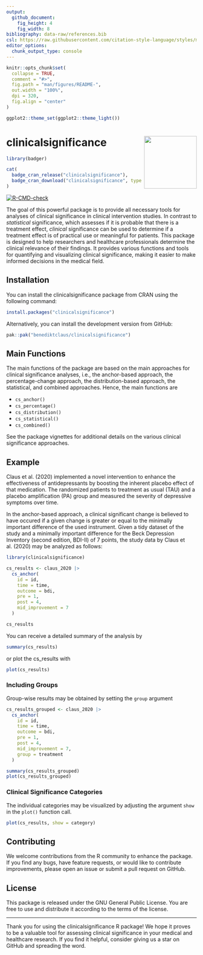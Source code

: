 ```yaml
---
output: 
  github_document:
    fig_height: 4
    fig_width: 8
bibliography: data-raw/references.bib
csl: https://raw.githubusercontent.com/citation-style-language/styles/master/apa.csl
editor_options: 
  chunk_output_type: console
---
```


<!-- README.md is generated from README.Rmd. Please edit that file -->

```r
knitr::opts_chunk$set(
  collapse = TRUE,
  comment = "#>",
  fig.path = "man/figures/README-",
  out.width = "100%",
  dpi = 320,
  fig.align = "center"
)

ggplot2::theme_set(ggplot2::theme_light())
```

# clinicalsignificance <img src="man/figures/logo.png" align="right" height="139" alt="" />

<!-- badges: start -->

```r
library(badger)
```

```r
cat(
  badge_cran_release("clinicalsignificance"),
  badge_cran_download("clinicalsignificance", type = "grand-total")
)
```

[![R-CMD-check](https://github.com/pedscience/clinicalsignificance/actions/workflows/R-CMD-check.yaml/badge.svg)](https://github.com/pedscience/clinicalsignificance/actions/workflows/R-CMD-check.yaml)
<!-- badges: end -->



The goal of this powerful package is to provide all necessary tools for analyses of clinical significance in clinical intervention studies. In contrast to *statistical* significance, which assesses if it is probable that there is a treatment effect, *clinical* significance can be used to determine if a treatment effect is of practical use or meaningful for patients. This package is designed to help researchers and healthcare professionals determine the clinical relevance of their findings. It provides various functions and tools for quantifying and visualizing clinical significance, making it easier to make informed decisions in the medical field.


## Installation
You can install the clinicalsignificance package from CRAN using the following command:

```r
install.packages("clinicalsignificance")
```

Alternatively, you can install the development version from GitHub:

```r
pak::pak("benediktclaus/clinicalsignificance")
```


## Main Functions
The main functions of the package are based on the main approaches for clinical significance analyses, i.e., the anchor-based approach, the percentage-change approach, the distribution-based approach, the statistical, and combined approaches. Hence, the main functions are

- `cs_anchor()`
- `cs_percentage()`
- `cs_distribution()`
- `cs_statistical()`
- `cs_combined()`

See the package vignettes for additional details on the various clinical significance approaches.


## Example
Claus et al. (2020) implemented a novel intervention to enhance the effectiveness of antidepressants by boosting the inherent placebo effect of that medication. The randomized patients to treatment as usual (TAU) and a placebo amplification (PA) group and measured the severity of depressive symptoms over time.

In the anchor-based approach, a clinical significant change is believed to have occured if a given change is greater or equal to the minimally important difference of the used instrument. Given a tidy dataset of the study and a minimally important difference for the Beck Depression Inventory (second edition, BDI-II) of 7 points, the study data by Claus et al. (2020) may be analyzed as follows: 

```r
library(clinicalsignificance)

cs_results <- claus_2020 |>
  cs_anchor(
    id = id,
    time = time,
    outcome = bdi,
    pre = 1,
    post = 4,
    mid_improvement = 7
  )

cs_results
```

You can receive a detailed summary of the analysis by

```r
summary(cs_results)
```

or plot the cs_results with

```r
plot(cs_results)
```


### Including Groups
Group-wise results may be obtained by setting the `group` argument

```r
cs_results_grouped <- claus_2020 |>
  cs_anchor(
    id = id,
    time = time,
    outcome = bdi,
    pre = 1,
    post = 4,
    mid_improvement = 7,
    group = treatment
  )

summary(cs_results_grouped)
plot(cs_results_grouped)
```


### Clinical Significance Categories
The individual categories may be visualized by adjusting the argument `show` in the `plot()` function call.

```r
plot(cs_results, show = category)
```





## Contributing
We welcome contributions from the R community to enhance the package. If you find any bugs, have feature requests, or would like to contribute improvements, please open an issue or submit a pull request on GitHub.

## License
This package is released under the GNU General Public License. You are free to use and distribute it according to the terms of the license.

---

Thank you for using the clinicalsignificance R package! We hope it proves to be a valuable tool for assessing clinical significance in your medical and healthcare research. If you find it helpful, consider giving us a star on GitHub and spreading the word.
